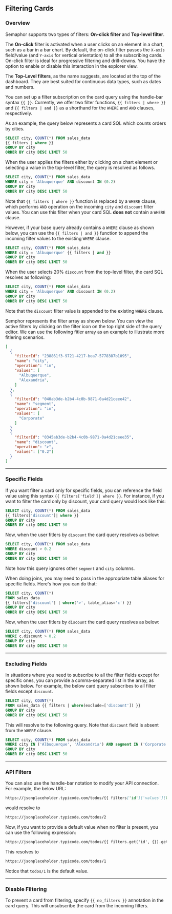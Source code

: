 ## Filtering Cards

### Overview

Semaphor supports two types of filters: **On-click filter** and **Top-level filter**.

The **On-click** filter is activated when a user clicks on an element in a chart, such as a bar in a bar chart. By default, the on-click filter passes the `X-axis` field/value (and `Y-axis` for vertical orientation) to all the subscribing cards. On-click filter is ideal for progressive filtering and drill-downs. You have the option to enable or disable this interaction in the explorer view.

The **Top-Level filters**, as the name suggests, are located at the top of the dashboard. They are best suited for continuous data types, such as dates and numbers.

You can set up a filter subscription on the card query using the handle-bar syntax `{{ }}`. Currently, we offer two filter functions, `{{ filters | where }}` and `{{ filters | and }}` as a shorthand for the `WHERE` and `AND` clauses, respectively.

As an example, the query below represents a card SQL which counts orders by cities.

```sql {2} filename="Card SQL"
SELECT city, COUNT(*) FROM sales_data
{{ filters | where }}
GROUP BY city
ORDER BY city DESC LIMIT 50

```

When the user applies the filters either by clicking on a chart element or selecting a value in the top-level filter, the query is resolved as follows.

```sql {2} filename="Filter SQL"
SELECT city, COUNT(*) FROM sales_data
WHERE city = 'Albuquerque' AND discount IN (0.2)
GROUP BY city
ORDER BY city DESC LIMIT 50
```

Note that `{{ filters | where }}` function is replaced by a `WHERE` clause, which performs `AND` operation on the incoming `city` and `discount` filter values. You can use this filter when your card SQL **does not** contain a `WHERE` clause.

However, if your base query already contains a `WHERE` clause as shown below, you can use the `{{ filters | and }}` function to append the incoming filter values to the existing `WHERE` clause.

```sql {2} filename="Card SQL"
SELECT city, COUNT(*) FROM sales_data
WHERE city = 'Albuquerque' {{ filters | and }}
GROUP BY city
ORDER BY city DESC LIMIT 50

```

When the user selects 20% `discount` from the top-level filter, the card SQL resolves as following:

```sql {2} filename="Filter SQL"
SELECT city, COUNT(*) FROM sales_data
WHERE city = 'Albuquerque' AND discount IN (0.2)
GROUP BY city
ORDER BY city DESC LIMIT 50

```

Note that the `discount` filter value is appended to the existing `WHERE` clause.

Semphor represents the filter array as shown below. You can view the active filters by clicking on the filter icon on the top right side of the query editor. We can use the following fitler array as an example to illustrate more fitlering scenarios.

```json
[
  {
    "filterId": "238861f3-9721-4217-bea7-5778387b1095",
    "name": "city",
    "operation": "in",
    "values": [
      "Albuquerque",
      "Alexandria",
    ]
  },
  {
    "filterId": "040ab3de-b2b4-4c0b-9871-0a4d21ceee42",
    "name": "segment",
    "operation": "in",
    "values": [
      "Corporate"
    ]
  }
  {
    "filterId": "0345ab3de-b2b4-4c0b-9871-0a4d21ceee35",
    "name": "discount",
    "operation": ">",
    "values": ["0.2"]
  }
]
```

---

### Specific Fields

If you want filter a card only for specific fields, you can reference the field value using this syntax `{{ filters['field']| where }}`. For instance, if you want to filter the card only by discount, your card query would look like this:

```sql {2} filename="Card SQL"
SELECT city, COUNT(*) FROM sales_data
{{ filters['discount']| where }}
GROUP BY city
ORDER BY city DESC LIMIT 50

```

Now, when the user fitlers by `discount` the card query resolves as below:

```sql {2} filename="Card SQL"
SELECT city, COUNT(*) FROM sales_data
WHERE discount > 0.2
GROUP BY city
ORDER BY city DESC LIMIT 50

```

Note how this query ignores other `segment` and `city` columns.

When doing joins, you may need to pass in the appropriate table aliases for specific fields. Here's how you can do that:

```sql
SELECT city, COUNT(*)
FROM sales_data
{{ filters['discount'] | where('>', table_alias='c') }}
GROUP BY city
ORDER BY city DESC LIMIT 50
```

Now, when the user fitlers by `discount` the card query resolves as below:

```sql {2} filename="Filter SQL"
SELECT city, COUNT(*) FROM sales_data
WHERE c.discount > 0.2
GROUP BY city
ORDER BY city DESC LIMIT 50
```

---

### Excluding Fields

In situations where you need to subscribe to all the filter fields except for specific ones, you can provide a comma-separated list in the array, as shown below. For example, the below card query subscribes to all filter fields except `discount`.

```sql {2} filename="Card SQL"
SELECT city, COUNT(*)
FROM sales_data {{ filters | where(exclude=['discount']) }}
GROUP BY city
ORDER BY city DESC LIMIT 50
```

This will resolve to the following query. Note that `discount` field is absent from the `WHERE` clause.

```sql {2} filename="Filter SQL"
SELECT city, COUNT(*) FROM sales_data
WHERE city IN ('Albuquerque', 'Alexandria') AND segment IN ('Corporate')
GROUP BY city
ORDER BY city DESC LIMIT 50
```

---

### API Filters

You can also use the handle-bar notation to modify your API connection. For example, the below URL:

```markdown filename="API Connection"
https://jsonplaceholder.typicode.com/todos/{{ filters['id']['values'][0] }}
```

would resolve to

```markdown filename="Filtered API"
https://jsonplaceholder.typicode.com/todos/2
```

Now, if you want to provide a default value when no filter is present, you can use the following expression:

```markdown filename="API Connection"
https://jsonplaceholder.typicode.com/todos/{{ filters.get('id', {}).get('values', [1])[0] }}
```

This resolves to

```markdown filename="Filtered API"
https://jsonplaceholder.typicode.com/todos/1
```

Notice that `todos/1` is the default value.

---

### Disable Filtering

To prevent a card from filtering, specify `{{ no_filters }}` annotation in the card query. This will unsubscribe the card from the incoming filters.
